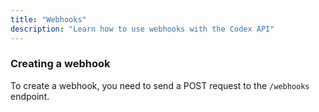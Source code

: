 ```yaml
---
title: "Webhooks"
description: "Learn how to use webhooks with the Codex API"
---
```


### Creating a webhook

To create a webhook, you need to send a POST request to the `/webhooks` endpoint.
